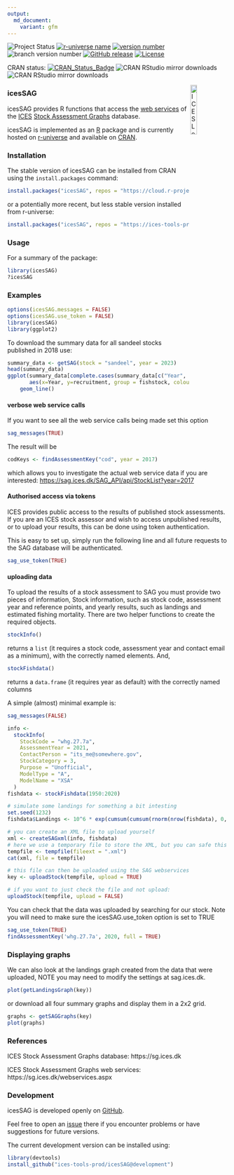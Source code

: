```yaml
---
output:
  md_document:
    variant: gfm
---
```


![Project Status](https://www.repostatus.org/badges/latest/active.svg)
[![r-universe name](https://ices-tools-prod.r-universe.dev/badges/:name)](https://ices-tools-prod.r-universe.dev)
[![version number](https://ices-tools-prod.r-universe.dev/badges/icesSAG)](https://ices-tools-prod.r-universe.dev/icesSAG)
![branch version number](https://img.shields.io/badge/branch_version-`r packageDescription("icesSAG")$Version`-blue)
[![GitHub release](https://img.shields.io/github/release/ices-tools-prod/icesSAG.svg?maxAge=6000)]()
[![License](https://img.shields.io/badge/license-GPL%20(%3E%3D%202)-blue.svg)](https://www.gnu.org/licenses/gpl-3.0.en.html)

CRAN status:
[![CRAN_Status_Badge](https://www.r-pkg.org/badges/version/icesSAG)](https://cran.r-project.org/package=icesSAG)
![CRAN RStudio mirror downloads](https://cranlogs.r-pkg.org/badges/icesSAG)
![CRAN RStudio mirror downloads](https://cranlogs.r-pkg.org/badges/grand-total/icesSAG)

[<img align="right" alt="ICES Logo" width="17%" height="17%" src="http://ices.dk/_layouts/15/1033/images/icesimg/iceslogo.png">](http://ices.dk)

### icesSAG

icesSAG provides R functions that access the
[web services](https://sg.ices.dk/webservices.aspx) of the [ICES](https://www.ices.dk)
[Stock Assessment Graphs](https://sg.ices.dk) database.

icesSAG is implemented as an [R](https://www.r-project.org) package and
is currently hosted on [r-universe](https://ices-tools-prod.r-universe.dev)
and available on [CRAN](https://cran.r-project.org/package=icesSAG).

### Installation


The stable version of icesSAG can be installed from CRAN using the `install.packages` command:

```r
install.packages("icesSAG", repos = "https://cloud.r-project.org")
```

or a potentially more recent, but less stable version installed from r-universe:

```r
install.packages("icesSAG", repos = "https://ices-tools-prod.r-universe.dev")
```

### Usage


For a summary of the package:

```r
library(icesSAG)
?icesSAG
```

### Examples

```r
options(icesSAG.messages = FALSE)
options(icesSAG.use_token = FALSE)
library(icesSAG)
library(ggplot2)
```

To download the summary data for all sandeel stocks published in 2018 use:
```r
summary_data <- getSAG(stock = "sandeel", year = 2023)
head(summary_data)
ggplot(summary_data[complete.cases(summary_data[c("Year", "recruitment")]),],
       aes(x=Year, y=recruitment, group = fishstock, colour = fishstock)) +
    geom_line()
```


#### verbose web service calls

If you want to see all the web service calls being made set this option

```r
sag_messages(TRUE)
```

The result will be

```r
codKeys <- findAssessmentKey("cod", year = 2017)
```

which allows you to investigate the actual web service data if you are interested:
[https://sag.ices.dk/SAG_API/api/StockList?year=2017](https://sag.ices.dk/SAG_API/api/StockList?year=2017)


#### Authorised access via tokens

ICES provides public access to the results of published stock assessments.  If you are an ICES stock assessor and wish to access unpublished results, or to upload your results, this can be done using token authentication.

This is easy to set up, simply run the following line and all future requests to the SAG database will be authenticated.

```r
sag_use_token(TRUE)
```

#### uploading data

To upload the results of a stock assessment to SAG you must provide two pieces of information, Stock information, such as stock code, assessment year and reference points, and yearly results, such as landings and estimated fishing mortality.  There are two helper functions to create the required objects.

```r
stockInfo()
```

returns a `list` (it requires a stock code, assessment year and contact email as a minimum), with the correctly named elements.  And,

```r
stockFishdata()
```

returns a `data.frame` (it requires year as default) with the correctly named columns

A simple (almost) minimal example is:

```r
sag_messages(FALSE)
```

```r
info <-
  stockInfo(
    StockCode = "whg.27.7a",
    AssessmentYear = 2021,
    ContactPerson = "its_me@somewhere.gov",
    StockCategory = 3,
    Purpose = "Unofficial",
    ModelType = "A",
    ModelName = "XSA"
  )
fishdata <- stockFishdata(1950:2020)

# simulate some landings for something a bit intesting
set.seed(1232)
fishdata$Landings <- 10^6 * exp(cumsum(cumsum(rnorm(nrow(fishdata), 0, 0.1))))

# you can create an XML file to upload yourself
xml <- createSAGxml(info, fishdata)
# here we use a temporary file to store the XML, but you can safe this to your output or report folder
tempfile <- tempfile(fileext = ".xml")
cat(xml, file = tempfile)

# this file can then be uploaded using the SAG webservices
key <- uploadStock(tempfile, upload = TRUE)

# if you want to just check the file and not upload:
uploadStock(tempfile, upload = FALSE)
```

You can check that the data was uploaded by searching for our stock. Note you will need to make sure the icesSAG.use_token option is set to TRUE

```r
sag_use_token(TRUE)
findAssessmentKey('whg.27.7a', 2020, full = TRUE)
```

### Displaying graphs

We can also look at the landings graph created from the data that were uploaded, NOTE you may need to modify the settings at sag.ices.dk.

```r
plot(getLandingsGraph(key))
```

or download all four summary graphs and display them in a 2x2 grid.

```r
graphs <- getSAGGraphs(key)
plot(graphs)
```


### References

ICES Stock Assessment Graphs database:
https://sg.ices.dk

ICES Stock Assessment Graphs web services:
https://sg.ices.dk/webservices.aspx

### Development

icesSAG is developed openly on
[GitHub](https://github.com/ices-tools-prod/icesSAG).

Feel free to open an [issue](https://github.com/ices-tools-prod/icesSAG/issues)
there if you encounter problems or have suggestions for future versions.

The current development version can be installed using:

```R
library(devtools)
install_github("ices-tools-prod/icesSAG@development")
```

